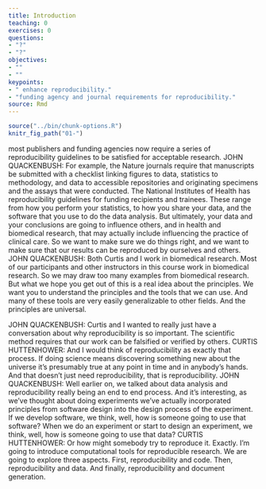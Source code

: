 ```yaml
---
title: Introduction
teaching: 0
exercises: 0
questions:
- "?"
- "?"
objectives:
- ""
- ""
keypoints:
- " enhance reproducibility."
- "funding agency and journal requirements for reproducibility."
source: Rmd
---
```


```r
source("../bin/chunk-options.R")
knitr_fig_path("01-")
```

most publishers and funding agencies now require
a series of reproducibility guidelines to be
satisfied for acceptable research.
JOHN QUACKENBUSH: For example, the Nature journals
require that manuscripts be submitted with a checklist linking
figures to data, statistics to methodology,
and data to accessible repositories and originating specimens
and the assays that were conducted.
The National Institutes of Health has reproducibility guidelines
for funding recipients and trainees.
These range from how you perform your statistics, to how you share your data,
and the software that you use to do the data analysis.
But ultimately, your data and your conclusions
are going to influence others, and in health and biomedical research,
that may actually include influencing the practice of clinical care.
So we want to make sure we do things right, and we want to make sure
that our results can be reproduced by ourselves and others.
JOHN QUACKENBUSH: Both Curtis and I work in biomedical research.
Most of our participants and other instructors in this course
work in biomedical research.
So we may draw too many examples from biomedical research.
But what we hope you get out of this is a real idea about the principles.
We want you to understand the principles and the tools that we can use.
And many of these tools are very easily generalizable to other fields.
And the principles are universal.

JOHN QUACKENBUSH: Curtis and I wanted to really just
have a conversation about why reproducibility is so important.
The scientific method requires that our work
can be falsified or verified by others.
CURTIS HUTTENHOWER: And I would think of reproducibility
as exactly that process.
If doing science means discovering something new about the universe
it's presumably true at any point in time and in anybody's hands.
And that doesn't just need reproducibility,
that is reproducibility.
JOHN QUACKENBUSH: Well earlier on, we talked
about data analysis and reproducibility really being an end to end process.
And it's interesting, as we've thought about doing experiments we've actually
incorporated principles from software design
into the design process of the experiment.
If we develop software, we think, well, how
is someone going to use that software?
When we do an experiment or start to design an experiment,
we think, well, how is someone going to use that data?
CURTIS HUTTENHOWER: Or how might somebody try to reproduce it.
Exactly.
I'm going to introduce computational tools for reproducible research.
We are going to explore three aspects.
First, reproducibility and code.
Then, reproducibility and data.
And finally, reproducibility and document generation.

